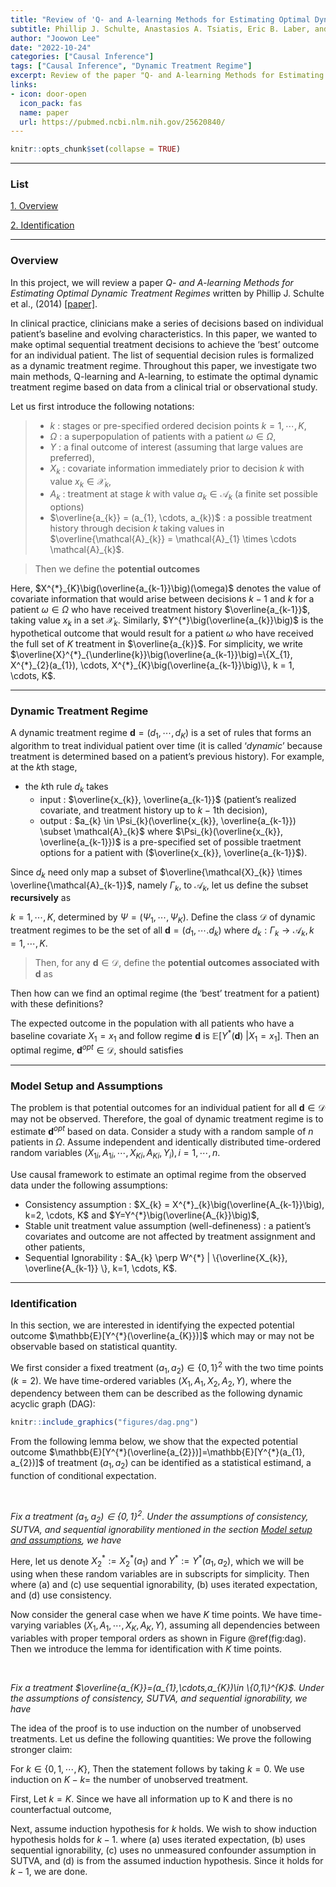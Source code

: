 ```yaml
---
title: "Review of 'Q- and A-learning Methods for Estimating Optimal Dynamic Treatment Regimes'"
subtitle: Phillip J. Schulte, Anastasios A. Tsiatis, Eric B. Laber, and Marie Davidian
author: "Joowon Lee"
date: "2022-10-24"
categories: ["Causal Inference"]
tags: ["Causal Inference", "Dynamic Treatment Regime"]
excerpt: Review of the paper "Q- and A-learning Methods for Estimating Optimal Dynamic Treatment Regimes" written by P. J. Schulte, et al., (2014).
links:
- icon: door-open
  icon_pack: fas
  name: paper
  url: https://pubmed.ncbi.nlm.nih.gov/25620840/
---
```


```r
knitr::opts_chunk$set(collapse = TRUE)
```

---

### List

[1. Overview](#overview)

[2. Identification](#identification)


---


### Overview

  In this project, we will review a paper *Q- and A-learning Methods for Estimating Optimal Dynamic Treatment Regimes* written by Phillip J. Schulte et al., (2014) [[paper]](https://pubmed.ncbi.nlm.nih.gov/25620840/).


  In clinical practice, clinicians make a series of decisions based on individual patient's baseline and evolving characteristics. In this paper, we wanted to make optimal sequential treatment decisions to achieve the 'best' outcome for an individual patient. The list of sequential decision rules is formalized as a dynamic treatment regime. Throughout this paper, we investigate two main methods, Q-learning and A-learning, to estimate the optimal dynamic treatment regime based on data from a clinical trial or observational study.

  Let us first introduce the following notations:
  
> * $k$ : stages or pre-specified ordered decision points $k = 1, \cdots, K$,
> * $\Omega$ : a superpopulation of patients with a patient $\omega \in \Omega$,
> * $Y$ : a final outcome of interest (assuming that large values are preferred),
> * $X_{k}$ : covariate information immediately prior to decision $k$ with value $x_{k} \in \mathcal{X}_{k}$,
> * $A_{k}$ : treatment at stage $k$ with value $a_{k} \in \mathcal{A}_{k}$ (a finite set possible options) 
>  + $\overline{a_{k}} = (a_{1}, \cdots, a_{k})$  : a possible treatment history through decision $k$ taking values in $\overline{\mathcal{A}_{k}} = \mathcal{A}_{1} \times \cdots \mathcal{A}_{k}$.
          
>Then we define the **potential outcomes**
>  \begin{align*}
>  W^{*} &= \left\{ X^{*}_{2}(a_{1}), X^{*}_{3}\big(\overline{a_{2}}\big), \cdots, X^{*}_{K}\big(\overline{a_{k-1}}\big), Y^{*}\big(\overline{a_{k}}\big) \,\, \text{ for all } \, \overline{a_{k}} \in \overline{\mathcal{A}_{k}} \right\} 
>  \end{align*}
  
  Here, $X^{*}_{K}\big(\overline{a_{k-1}}\big)(\omega)$ denotes the value of covariate information that would arise between decisions $k-1$ and $k$ for a patient $\omega \in \Omega$ who have received treatment history $\overline{a_{k-1}}$, taking value $x_{k}$ in a set $\mathcal{X}_{k}$. Similarly, $Y^{*}\big(\overline{a_{k}}\big)$ is the hypothetical outcome that would result for a patient $\omega$ who have received the full set of $K$ treatment in $\overline{a_{k}}$. For simplicity, we write $\overline{X}^{*}_{\underline{k}}\big(\overline{a_{k-1}}\big)=\{X_{1},  X^{*}_{2}(a_{1}), \cdots, X^{*}_{K}\big(\overline{a_{k-1}}\big)\}, k = 1, \cdots, K$.

---

### Dynamic Treatment Regime

A dynamic treatment regime $\mathbf{d} = (d_{1}, \cdots, d_{K})$ is a set of rules that forms an algorithm to treat individual patient over time (it is called '*dynamic*' because treatment is determined based on a patient's previous history). For example, at the $k$th stage, 

* the $k$th rule $d_{k}$ takes
  + input : $\overline{x_{k}}, \overline{a_{k-1}}$ (patient's realized covariate, and treatment history up to $k-1$th decision),
  + output : $a_{k} \in \Psi_{k}(\overline{x_{k}}, \overline{a_{k-1}}) \subset \mathcal{A}_{k}$ where $\Psi_{k}(\overline{x_{k}}, \overline{a_{k-1}})$ is a pre-specified set of possible traetment options for a patient with ($\overline{x_{k}}, \overline{a_{k-1}}$).
  
Since $d_{k}$ need only map a subset of $\overline{\mathcal{X}_{k}} \times \overline{\mathcal{A}_{k-1}}$, namely $\Gamma_{k}$, to $\mathcal{A}_{k}$, let us define the subset **recursively** as

\begin{align*}
\Gamma_{k} &= \{ (\overline{x_{k}}, \overline{a_{k-1}}) \in \overline{\mathcal{X}_{k}} \times \overline{\mathcal{A}_{k-1}} \,\, \text{ satisfying } \\
& \quad \quad \text{(i) } \, a_{j} \in \Psi_{j}\big( \overline{x_{j}}, \overline{a_{j-1}} \big), \,\, j = 1, \cdots, k-1, \\
& \quad \quad \text{(ii) } \, \mathbb{P}(\overline{X_{k}}\big(\overline{a_{k-1}} \big)=\overline{x_{k}})>0\},
\end{align*}

$k=1, \cdots, K$, determined by $\Psi=(\Psi_{1}, \cdots, \Psi_{K})$. Define the class $\mathcal{D}$ of dynamic treatment regimes to be the set of all $\mathbf{d}=(d_{1}, \cdots. d_{k})$ where $d_{k}: \Gamma_{k} \rightarrow \mathcal{A}_{k}, k=1, \cdots, K$. 

>Then, for any $\mathbf{d} \in \mathcal{D}$, define the **potential outcomes associated with $\mathbf{d}$** as 
>\begin{align*}
\left\{ X^{*}_{2}(d_{1}),  \cdots, X^{*}_{k}\big(\overline{d_{k-1}}\big), \cdots,  X^{*}_{K}\big(\overline{d_{k-1}}\big), Y^{*}\big(\mathbf{d}\big) \,\, \right\}
\end{align*}

Then how can we find an optimal regime (the 'best' treatment for a patient) with these definitions?

The expected outcome in the population with all patients who have a baseline covariate $X_{1} = x_{1}$ and follow regime $\mathbf{d}$ is $\mathbb{E}[Y^{*}\big(\mathbf{d}\big)\ | X_{1} = x_{1}]$. Then an optimal regime, $\mathbf{d}^{opt} \in \mathcal{D}$, should satisfies

\begin{align*}
& \mathbb{E}[Y^{*}\big(\mathbf{d}\big)\ | X_{1} = x_{1}] \quad \le \quad \mathbb{E}[Y^{*}\big(\mathbf{d}^{opt}\big)\ | X_{1} = x_{1}], \,\, \text{ for all } \mathbf{d} \in \mathcal{D} \text{ and all } x_{1} \in \mathcal{X}_{1} \\
\Rightarrow \,\, & \mathbb{E}[Y^{*}\big(\mathbf{d}\big)] \qquad \qquad \quad \, \le \quad \mathbb{E}[Y^{*}\big(\mathbf{d}^{opt}\big)], \qquad \quad \quad \,\, \text{ for all } \mathbf{d} \in \mathcal{D}
\end{align*}

---

### Model Setup and Assumptions {#Model_Setup_and_Assumptions}

The problem is that potential outcomes for an individual patient for all $\mathbf{d} \in \mathcal{D}$ may not be observed. Therefore, the goal of dynamic treatment regime is to estimate $\mathbf{d}^{opt}$ based on data. Consider a study with a random sample of $n$ patients in $\Omega$. Assume independent and identically distributed time-ordered random variables $(X_{1i}, A_{1i}, \cdots, X_{Ki}, A_{Ki}, Y_{i}), i = 1, \cdots, n$.

Use causal framework to estimate an optimal regime from the observed data under the following assumptions:

* Consistency assumption : $X_{k} = X^{*}_{k}\big(\overline{A_{k-1}}\big), k=2, \cdots, K$ and $Y=Y^{*}\big(\overline{A_{k}}\big)$,
* Stable unit treatment value assumption (well-defineness) : a patient's covariates and outcome are not affected by treatment assignment and other patients,
* Sequential Ignorability : $A_{k} \perp W^{*} | \{\overline{X_{k}}, \overline{A_{k-1}} \}, k=1, \cdots, K$.

---

### Identification

In this section, we are interested in identifying the expected potential outcome $\mathbb{E}[Y^{*}(\overline{a_{K}})]$ which may or may not be observable based on statistical quantity.

We first consider a fixed treatment $(a_{1}, a_{2}) \in \{0, 1\}^{2}$ with the two time points $(k = 2)$. We have time-ordered variables $(X_{1}, A_{1}, X_{2}, A_{2}, Y)$, where the dependency between them can be described as the following dynamic acyclic graph (DAG):

```r
knitr::include_graphics("figures/dag.png")
```

From the following lemma below, we show that the expected potential outcome  $\mathbb{E}[Y^{*}(\overline{a_{2}})]=\mathbb{E}[Y^{*}(a_{1}, a_{2})]$ of treatment $(a_{1}, a_{2})$ can be identified as a statistical estimand, a function of conditional expectation.

\

\newtheorem{lemma}[theorem]{Lemma}

::: {.lemma}
*Fix a treatment $(a_{1},a_{2})\in \{0,1\}^{2}$. Under the assumptions of consistency, SUTVA, and sequential ignorability mentioned in the section [Model setup and assumptions](#Model_Setup_and_Assumptions), we have*
\begin{align*}
&\mathbb{E}[Y^{*}(a_1, a_2)] \\
& \quad = \mathbb{E}_{X_{1}} \bigg[ \mathbb{E}_{X_{2}} \bigg[ \mathbb{E}_{Y}[Y | X_{1}, A_{1} = a_{1}, X_{2}, A_{2} = a_{2}] \bigg| X_{1}, A_{1} = a_{1} \bigg] \bigg] \\
& \quad = \int_{x_{1}} \int_{x_{2}} \mathbb{E}_{Y}[Y | X_{1}, A_{1} = a_{1}, X_{2}, A_{2} = a_{2}] \,\, \mathbb{P}\left(X_{2}=x_{2}|X_{1}=x_{1}, A_{1} = a_{1} \right) \mathbb{P}\left(X_{1}=x_{1}\right)dx_{2}dx_{1}.
\end{align*}
:::

::: {.proof}
${}$
Here, let us denote $X^{*}_{2} := X^{*}_{2}(a_{1})$ and $Y^{*} := Y^{*}(a_1, a_2)$, which we will be using when these random variables are in subscripts for simplicity.  Then
\begin{align*}
&\mathbb{E}[Y^{*}(a_1, a_2)] \\
&\quad =\mathbb{E}_{X_{1}} \bigg[ \mathbb{E}_{X^{*}_{2},Y^{*}}[Y^{*}(a_1, a_2) | X_{1}]\bigg] \\
&\quad \overset{(a)}{=}\mathbb{E}_{X_{1}} \bigg[ \mathbb{E}_{X^{*}_{2},Y^{*}}[Y^{*}(a_1, a_2) | X_{1}, A_{1} = a_{1}]\bigg] \\
&\quad \overset{(b)}{=}\mathbb{E}_{X_{1}} \bigg[ \mathbb{E}_{X^{*}_{2}} \bigg[ \mathbb{E}_{Y^{*}}[Y^{*}(a_1, a_2) | X_{1}, A_{1} = a_{1}, X^{*}_{2}(a_{1})] \bigg| X_{1}, A_{1} = a_{1}\bigg] \bigg] \\
&\quad \overset{(c)}{=}\mathbb{E}_{X_{1}} \bigg[ \mathbb{E}_{X^{*}_{2}} \bigg[ \mathbb{E}_{Y^{*}}[Y^{*}(a_1, a_2) | X_{1}, A_{1} = a_{1}, X^{*}_{2}(a_{1}), A_{2} = a_{2}] \bigg| X_{1}, A_{1} = a_{1}\bigg] \bigg]  \\
&\quad \overset{(d)}{=}\mathbb{E}_{X_{1}} \bigg[ \mathbb{E}_{X_{2}} \bigg[ \mathbb{E}_{Y}[Y| X_{1}, A_{1} = a_{1}, X_{2}, A_{2} = a_{2}] \bigg| X_{1}, A_{1} = a_{1}\bigg] \bigg] \\
&\quad =  \int_{x_{1}} \int_{x_{2}} \mathbb{E}[Y | X_{1} = x_{1}, A_{1} = a_{1}, X_{2} = x_{2}, A_{2} = a_{2}] \mathbb{P}\left(X_{2} = x_{2} | X_{1} = x_{1}, A_{1} = a_{1}\right) \mathbb{P}(X_{1} = x_{1}) dx_{2} dx_{1}, \\
\end{align*}
where (a) and (c) use sequential ignorability, (b) uses iterated expectation, and (d) use consistency.
\begin{align*}
\hspace{15cm} \square
\end{align*}
:::

Now consider the general case when we have $K$ time points. We have time-varying variables $(X_{1}, A_{1}, \cdots, X_{K}, A_{K}, Y)$, assuming all dependencies between variables with proper temporal orders as shown in Figure \@ref(fig:dag). Then we introduce the lemma for identification with $K$ time points.

\

::: {.lemma}
 *Fix a treatment $\overline{a_{K}}=(a_{1},\cdots,a_{K})\in \{0,1\}^{K}$. Under the assumptions of consistency, SUTVA, and sequential ignorability, we have*
\begin{align*}
&\mathbb{E}[Y^{*}(\overline{a_{K}})] \\
&\quad = \mathbb{E}_{X_{1}} \bigg[ \mathbb{E}_{X_{2}} \bigg[ \cdots 
\bigg[ \mathbb{E}_{X_{K}}\left[ \mathbb{E}\left[Y \bigg| \begin{matrix} \overline{X_{K}} \\ \overline{A_{K}} = \overline{a_{K}} \end{matrix}\right]
\bigg| \begin{matrix} \overline{X_{K-1}} \\ \overline{A_{k-1}} = \overline{a_{k-1}} \end{matrix} \right]  
\bigg| \begin{matrix} \overline{X_{K-2}} \\ \overline{A_{k-2}} = \overline{a_{k-2}} \end{matrix} \bigg] \cdots 
\bigg| \begin{matrix} X_{1} \\ A_{1} = a_{1} \end{matrix}\bigg] \bigg]
\end{align*}
:::

::: {.proof}
${}$

The idea of the proof is to use induction on the number of unobserved treatments. Let us define the following quantities:
\begin{align*}
\mathcal{F}_{k} &: \sigma \text{-algebra generated by information up to } k , \\
\overline{Z_{[k+1,K]}} &= (Z_{k+1}, Z_{k+2}, \cdots, Z_{K}).
\end{align*}
We prove the following stronger claim:

For $k \in \{0, 1, \cdots, K \}$,
\begin{align*}
&\mathbb{E}\left[ Y^{*}(\overline{A_{k}}, \overline{a_{[k+1,K]}}) \bigg|\mathcal{F}_{k}\right] 
= \mathbb{E}_{X_{k+1}}\left[ \mathbb{E}_{X_{k+2}}
\left[ \cdots \left[ \mathbb{E}\left[Y \bigg| \begin{matrix} \overline{X_{[k+1, K]}} \\ \overline{A_{[k+1, K]}} = \overline{a_{[k+1,T]}} \\ \mathcal{F}_{k} \end{matrix}\right] \bigg| \right] \cdots \right] 
\bigg| \begin{matrix} \overline{X_{k+1}} \\ \overline{A_{k+1}} = \overline{a_{k+1}} \\ \mathcal{F}_{k} \end{matrix}
\right]
\end{align*}
Then the statement follows by taking $k=0$. We use induction on $K-k=$ the number of unobserved treatment.

First, Let $k = K$. Since we have all information up to K and there is no counterfactual outcome,
\begin{align*}
& \mathbb{E}[Y^{*}(A_{1}, \cdots, A_{K})|\mathcal{F}_{K}]  = \mathbb{E}[Y|\overline{X_{K}}, \overline{A_{K}}, \mathcal{F}_{K}]. \\
\end{align*}

Next, assume induction hypothesis for $k$ holds. We wish to show induction hypothesis holds for $k-1$.
\begin{align*}
& \mathbb{E}[Y^{*}(A_{1}, \cdots, A_{k-1}, a_{k}, \cdots, a_{K}) | \mathcal{F}_{k-1}] \\
& \quad \overset{(a)}{=} \mathbb{E}_{X_{k}} \left[ \mathbb{E} \left[ Y^{*}(A_{1}, \cdots, A_{k-1}, a_{k}, \cdots, a_{K}) \bigg| X_{k}, \mathcal{F}_{k-1} \right] \right] \\
& \quad \overset{(b)}{=} \mathbb{E}_{X_{k}} \left[ \mathbb{E} \left[ Y^{*}(A_{1}, \cdots, A_{k-1}, a_{k}, \cdots, a_{K}) \bigg| X_{k}, \overline{A_{k}} = \overline{a_{k}}, \mathcal{F}_{k-1} \right] \right] \\
& \quad = \mathbb{E}_{X_{k}} \left[ \mathbb{E} \left[ Y^{*}(A_{1}, \cdots, A_{k-1}, A_{k}, \cdots, a_{K}) \bigg| X_{k}, \overline{A_{k}} = \overline{a_{k}}, \mathcal{F}_{k-1} \right] \right] \\
& \quad \overset{(c)}{=} \mathbb{E}_{X_{k}} \left[ \mathbb{E} \left[ Y^{*}(A_{1}, \cdots, A_{k-1}, A_{k}, \cdots, a_{K}) \bigg| \mathcal{F}_{k} \right] \right] \\
& \quad = \mathbb{E}_{X_{k}} \left[ \mathbb{E} \left[ Y^{*}(A_{1}, \cdots, A_{k}, a_{k+1}, \cdots, a_{K}) \bigg|  \mathcal{F}_{k} \right] \right] \\
& \quad \overset{(d)}{=} \mathbb{E}_{X_{k}} \left[ \mathbb{E}_{X_{k+1}}\left[ \mathbb{E}_{X_{k+2}}
\left[ \cdots \left[ \mathbb{E}\left[Y \bigg| \begin{matrix} \overline{X_{[k+1, K]}} \\ \overline{A_{[k+1, K]}} = \overline{a_{[k+1,T]}} \\ \mathcal{F}_{k} \end{matrix}\right] \bigg| \right] \cdots \right] 
\bigg| \begin{matrix} \overline{X_{k+1}} \\ \overline{A_{k+1}} = \overline{a_{k+1}} \\ \mathcal{F}_{k} \end{matrix}
\right] \right]
\end{align*}
where (a) uses iterated expectation, (b) uses sequential ignorability, (c) uses no unmeasured confounder assumption in SUTVA, and (d) is from the assumed induction hypothesis. Since it holds for $k-1$, we are done.
\begin{align*}
\hspace{12.5cm} \square
\end{align*}
:::
